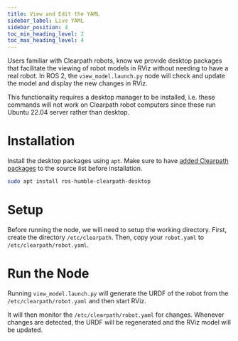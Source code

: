```yaml
---
title: View and Edit the YAML
sidebar_label: Live YAML
sidebar_position: 4
toc_min_heading_level: 2
toc_max_heading_level: 4
---
```


Users familiar with Clearpath robots, know we provide desktop packages that facilitate the viewing of robot models in RViz without needing to have a real robot. In ROS 2, the `view_model.launch.py` node will check and update the model and display the new changes in RViz.

This functionality requires a desktop manager to be installed, i.e. these commands will not work on Clearpath robot computers since these run Ubuntu 22.04 server rather than desktop.

# Installation
Install the desktop packages using `apt`. Make sure to have [added Clearpath packages](https://packages.clearpathrobotics.com/) to the source list before installation.
```bash
sudo apt install ros-humble-clearpath-desktop
```

# Setup
Before running the node, we will need to setup the working directory.
First, create the directory `/etc/clearpath`.
Then, copy your `robot.yaml` to `/etc/clearpath/robot.yaml`.

# Run the Node
Running `view_model.launch.py` will generate the URDF of the robot from the `/etc/clearpath/robot.yaml` and then start RViz.

It will then monitor the `/etc/clearpath/robot.yaml` for changes. Whenever changes are detected, the URDF will be regenerated and the RViz model will be updated.



